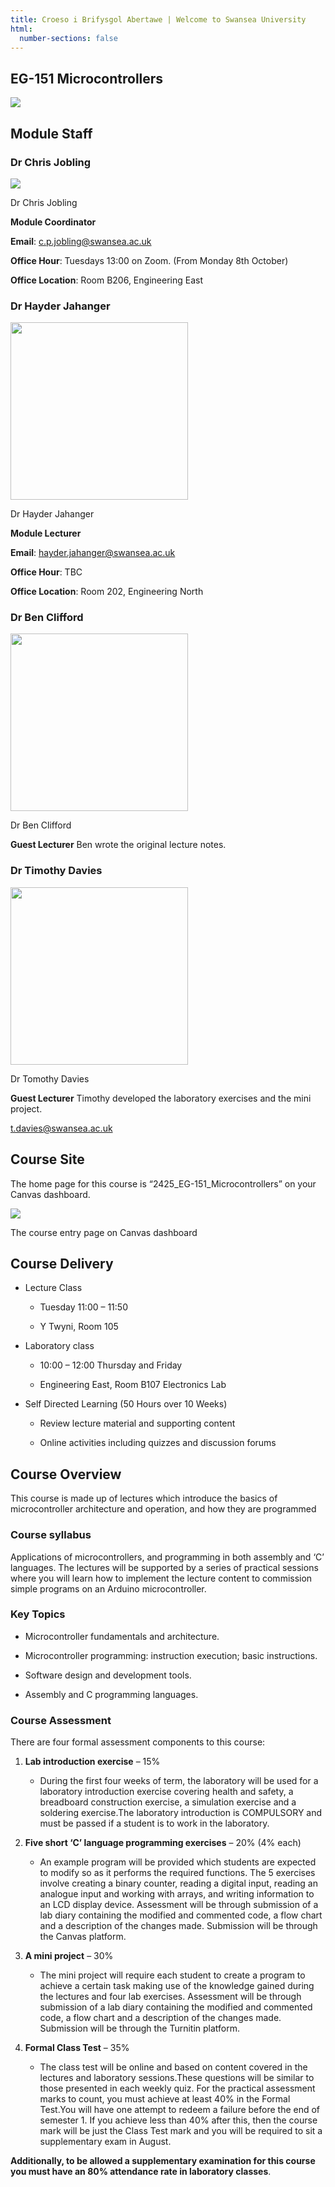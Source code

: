 ```yaml
---
title: Croeso i Brifysgol Abertawe | Welcome to Swansea University
html:
  number-sections: false
---
```


## EG-151 Microcontrollers {.unnumbered #welcome}

![](pictures/image1.png)

## Module Staff {#welcome:module_staff}

### Dr Chris Jobling{#welcome:staff:chris}

::: {#photo_dr_jobling} 
![](pictures/chris.jpg){fig-alt="A photograph of Dr Chris Jobling"}

Dr Chris Jobling
:::

**Module Coordinator**

**Email**: [c.p.jobling@swansea.ac.uk](mailto:c.p.jobling@swansea.ac.uk)

**Office Hour**: Tuesdays 13:00 on Zoom. (From Monday 8th October)

**Office Location**: Room B206, Engineering East


### Dr Hayder Jahanger{#welcome:staff:hayder}

::: {#photo_dr_jahanger}
![](pictures/jahanger.png){fig-alt="A photograph of Dr Hayder Jahanger" width=284}

Dr Hayder Jahanger
:::

**Module Lecturer**

**Email**: [hayder.jahanger@swansea.ac.uk](mailto:hayder.jahanger@swansea.ac.uk)

**Office Hour**: TBC

**Office Location**: Room 202, Engineering North

### Dr Ben Clifford {#welcome:staff:ben}


::: {#photo_dr_clifford}
![](pictures/ben.png){ fig-alt="A photograph of Dr Ben Clifford" width=284}

Dr Ben Clifford
:::

**Guest Lecturer** Ben wrote the original lecture notes.


### Dr Timothy Davies {#welcome:staff:timothy}

::: {#photo_dr_davies}
![](pictures/tim.jpg){fig-alt="A photograph of Dr Timothy Davies" width=284}

Dr Tomothy Davies
:::

**Guest Lecturer** Timothy developed the laboratory exercises and the mini project.

[t.davies@swansea.ac.uk](mailto:t.davies@swansea.ac.uk)


## Course Site {#welcome:course_site}

The home page for this course is "2425_EG-151_Microcontrollers" on your Canvas dashboard.

::: {#fig-course-entry-page-on-canvas}
[![](pictures/image8.png){fig-alt="The course entry page on Canvas dashboard."}](https://canvas.swansea.ac.uk/courses/52902)

The course entry page on Canvas dashboard
:::

## Course Delivery {#welcome:course_delivery}


- Lecture Class

  - Tuesday 11:00 &ndash; 11:50

  - Y Twyni, Room 105

- Laboratory class

  - 10:00 &ndash; 12:00 Thursday and Friday

  - Engineering East, Room B107 Electronics Lab

- Self Directed Learning (50 Hours over 10 Weeks)

  - Review lecture material and supporting content

  - Online activities including quizzes and discussion forums

## Course Overview {#welcome:course_overview}

This course is made up of lectures which introduce the basics of microcontroller architecture and operation, 
and how they are programmed

### Course syllabus

Applications of microcontrollers, and programming in both assembly and 'C' languages. The lectures will be supported by a series of practical sessions where you will learn how to implement the lecture content to commission simple programs on an Arduino microcontroller.

### Key Topics

- Microcontroller fundamentals and architecture.

- Microcontroller programming: instruction execution; basic instructions.

- Software design and development tools.

- Assembly and C programming languages.

### Course Assessment {#welcome:course_assessment}

There are four formal assessment components to this course:

1. **Lab introduction exercise** &ndash; 15%

    - During the first four weeks of term, the laboratory will be used
        for a laboratory introduction exercise covering health and
        safety, a breadboard construction exercise, a simulation
        exercise and a soldering exercise.The laboratory introduction is
        COMPULSORY and must be passed if a student is to work in the
        laboratory.

2. **Five short 'C' language programming exercises** &ndash; 20% (4% each)

    - An example program will be provided which students are expected
        to modify so as it performs the required functions. The 5
        exercises involve creating a binary counter, reading a digital
        input, reading an analogue input and working with arrays, and writing information to an LCD display device.
        Assessment will be through submission of a lab diary containing
        the modified and commented code, a flow chart and a description
        of the changes made. Submission will be through the Canvas
        platform.

3. **A mini project** &ndash; 30%

    - The mini project will require each student to create a program
        to achieve a certain task making use of the knowledge gained
        during the lectures and four lab exercises. Assessment will be
        through submission of a lab diary containing the modified and
        commented code, a flow chart and a description of the changes
        made. Submission will be through the Turnitin platform.

4. **Formal Class Test**  &ndash; 35%

    - The class test will be online and based on content covered in the
        lectures and laboratory sessions.These questions will be similar
        to those presented in each weekly quiz. For the practical
        assessment marks to count, you must achieve at least 40% in the
        Formal Test.You will have one attempt to redeem a failure before
        the end of semester 1. If you achieve less than 40% after this,
        then the course mark will be just the Class Test mark and you
        will be required to sit a supplementary exam in August.

**Additionally, to be allowed a supplementary examination for this course you must have an 80% attendance rate in laboratory classes**.
